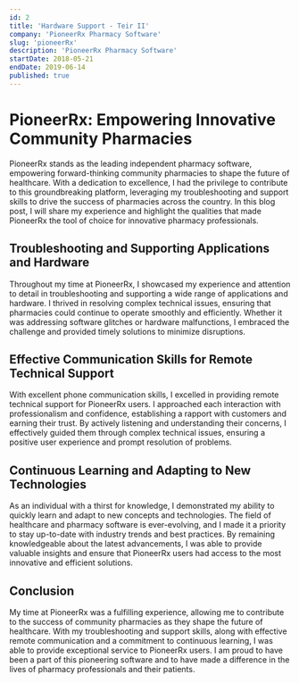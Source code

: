 ```yaml
---
id: 2
title: 'Hardware Support - Teir II'
company: 'PioneerRx Pharmacy Software'
slug: 'pioneerRx'
description: 'PioneerRx Pharmacy Software'
startDate: 2018-05-21
endDate: 2019-06-14
published: true
---
```


# PioneerRx: Empowering Innovative Community Pharmacies

PioneerRx stands as the leading independent pharmacy software, empowering forward-thinking community pharmacies to shape the future of healthcare. With a dedication to excellence, I had the privilege to contribute to this groundbreaking platform, leveraging my troubleshooting and support skills to drive the success of pharmacies across the country. In this blog post, I will share my experience and highlight the qualities that made PioneerRx the tool of choice for innovative pharmacy professionals.

## Troubleshooting and Supporting Applications and Hardware

Throughout my time at PioneerRx, I showcased my experience and attention to detail in troubleshooting and supporting a wide range of applications and hardware. I thrived in resolving complex technical issues, ensuring that pharmacies could continue to operate smoothly and efficiently. Whether it was addressing software glitches or hardware malfunctions, I embraced the challenge and provided timely solutions to minimize disruptions.

## Effective Communication Skills for Remote Technical Support

With excellent phone communication skills, I excelled in providing remote technical support for PioneerRx users. I approached each interaction with professionalism and confidence, establishing a rapport with customers and earning their trust. By actively listening and understanding their concerns, I effectively guided them through complex technical issues, ensuring a positive user experience and prompt resolution of problems.

## Continuous Learning and Adapting to New Technologies

As an individual with a thirst for knowledge, I demonstrated my ability to quickly learn and adapt to new concepts and technologies. The field of healthcare and pharmacy software is ever-evolving, and I made it a priority to stay up-to-date with industry trends and best practices. By remaining knowledgeable about the latest advancements, I was able to provide valuable insights and ensure that PioneerRx users had access to the most innovative and efficient solutions.

## Conclusion

My time at PioneerRx was a fulfilling experience, allowing me to contribute to the success of community pharmacies as they shape the future of healthcare. With my troubleshooting and support skills, along with effective remote communication and a commitment to continuous learning, I was able to provide exceptional service to PioneerRx users. I am proud to have been a part of this pioneering software and to have made a difference in the lives of pharmacy professionals and their patients.
